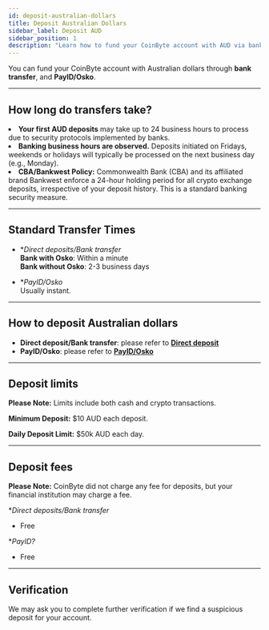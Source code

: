 ```yaml
---
id: deposit-australian-dollars
title: Deposit Australian Dollars
sidebar_label: Deposit AUD
sidebar_position: 1
description: "Learn how to fund your CoinByte account with AUD via bank transfer or PayID/Osko, including limits and processing times."
---
```



You can fund your CoinByte account with Australian dollars through **bank transfer**, and **PayID/Osko**.

---

## How long do transfers take?

<TickList>
  <li><strong>Your first AUD deposits</strong> may take up to 24 business hours to process due to security protocols implemented by banks.</li>
  <li><strong>Banking business hours are observed.</strong> Deposits initiated on Fridays, weekends or holidays will typically be processed on the next business day (e.g., Monday).</li>
  <li><strong>CBA/Bankwest Policy:</strong> Commonwealth Bank (CBA) and its affiliated brand Bankwest enforce a 24-hour holding period for all crypto exchange deposits, irrespective of your deposit history. This is a standard banking security measure.</li>
</TickList>

---

## Standard Transfer Times

- **Direct deposits/Bank transfer*  
  **Bank with Osko**: Within a minute  
  **Bank without Osko**: 2-3 business days

- **PayID/Osko*  
  Usually instant.

---

## How to deposit Australian dollars
<CoinByteButton text="Deposit AUD" link="https://coinbyte.com.au/en-us/user/balances/deposit/?currency=aud&type=bank" />

- **Direct deposit/Bank transfer**: please refer to <a href="/docs/deposits-and-withdrawals/aud-deposit/direct-deposit"><strong>Direct deposit</strong></a>  
- **PayID/Osko**: please refer to <a href="/docs/deposits-and-withdrawals/aud-deposit/payid-osko-deposits-aud-only"><strong>PayID/Osko</strong></a>
 

---

## Deposit limits

<InfoBox>
<strong>Please Note:</strong> Limits include both cash and crypto transactions.
</InfoBox>

**Minimum Deposit:** 
$10 AUD each deposit.

**Daily Deposit Limit:** 
$50k AUD each day.

---

## Deposit fees

<InfoBox>
<strong>Please Note:</strong> CoinByte did not charge any fee for deposits, but your financial institution may charge a fee.
</InfoBox>

**Direct deposits/Bank transfer*  
- Free

**PayID?*  
- Free

---

## Verification

We may ask you to complete further verification if we find a suspicious deposit for your account.

<RelatedArticles category="deposits-withdrawals" />
